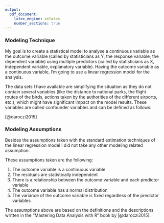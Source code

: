 ```yaml
---
output:
  pdf_document:
    latex_engine: xelatex
    number_sections: true
---
```


### Modeling Technique

My goal is to create a statistical model to analyse a continuous variable as the outcome variable (called by statisticians as Y, the response variable, the dependent variable) using multiple predictors (called by statisticians as X, independent variable, explanatory variable). Having the outcome variable as a continuous variable, I'm going to use a linear regression model for the analysis.

The data sets I have available are simplifying the situation as they do not contain several variables (like the distance to national parks, the flight routes of the birds, actions taken by the authorities of the different airports, etc.), which might have significant impact on the model results. These variables are called confounder variables and can be defined as follows:

\textit{"A confounder is a third variable that biases (increases or decreases) the association we are interested in. The confounder is always associated with both the response and the predictor."} [@daroczi2015]

### Modeling Assumptions

Besides the assumptions taken with the standard estimation techniques of the linear regression model I did not take any other modeling related assumption.

These assumptions taken are the following:

1. The outcome variable is a continuous variable
2. The residuals are statistically independent
3. There is a relationship between the outcome variable and each predictor variable
4. The outcome variable has a normal distribution
5. The variance of the outcome variable is fixed regardless of the predictor variables

The assumptions above are based on the definitions and the descriptions written in the "Mastering Data Analysis with R" book by [@daroczi2015].
